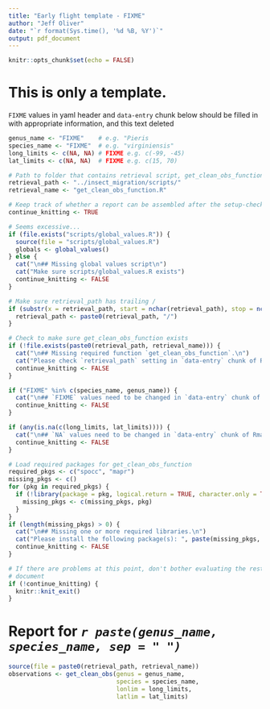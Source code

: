 ```yaml
---
title: "Early flight template - FIXME"
author: "Jeff Oliver"
date: "`r format(Sys.time(), '%d %B, %Y')`"
output: pdf_document
---
```


```r
knitr::opts_chunk$set(echo = FALSE)
```

# This is only a template.  
`FIXME` values in yaml header and `data-entry` chunk below should be filled in with appropriate information, and this text deleted

```r
genus_name <- "FIXME"    # e.g. "Pieris
species_name <- "FIXME"  # e.g. "virginiensis"
long_limits <- c(NA, NA) # FIXME e.g. c(-99, -45)
lat_limits <- c(NA, NA)  # FIXME e.g. c(15, 70)

# Path to folder that contains retrieval script, get_clean_obs_function.R
retrieval_path <- "../insect_migration/scripts/"
retrieval_name <- "get_clean_obs_function.R"
```

```r
# Keep track of whether a report can be assembled after the setup-check
continue_knitting <- TRUE

# Seems excessive...
if (file.exists("scripts/global_values.R")) {
  source(file = "scripts/global_values.R")
  globals <- global_values()
} else {
  cat("\n## Missing global values script\n")
  cat("Make sure scripts/global_values.R exists")
  continue_knitting <- FALSE
}

# Make sure retrieval_path has trailing /
if (substr(x = retrieval_path, start = nchar(retrieval_path), stop = nchar(retrieval_path)) != "/") {
  retrieval_path <- paste0(retrieval_path, "/")
}

# Check to make sure get_clean_obs_function exists
if (!file.exists(paste0(retrieval_path, retrieval_name))) {
  cat("\n## Missing required function `get_clean_obs_function`.\n")
  cat("Please check `retrieval_path` setting in `data-entry` chunk of Rmarkdown file. The function can be obtained from GitHub via `git clone https://github.com/keatonwilson/insect_migration.git`\n")
  continue_knitting <- FALSE
}

if ("FIXME" %in% c(species_name, genus_name)) {
  cat("\n## `FIXME` values need to be changed in `data-entry` chunk of Rmarkdown file.\n")
  continue_knitting <- FALSE
}

if (any(is.na(c(long_limits, lat_limits)))) {
  cat("\n## `NA` values need to be changed in `data-entry` chunk of Rmarkdown file.\n")
  continue_knitting <- FALSE
}

# Load required packages for get_clean_obs_function
required_pkgs <- c("spocc", "mapr")
missing_pkgs <- c()
for (pkg in required_pkgs) {
  if (!library(package = pkg, logical.return = TRUE, character.only = TRUE)) {
    missing_pkgs <- c(missing_pkgs, pkg)
  }
}
if (length(missing_pkgs) > 0) { 
  cat("\n## Missing one or more required libraries.\n")
  cat("Please install the following package(s): ", paste(missing_pkgs, collapse = ", "), ".\n", sep = "")
  continue_knitting <- FALSE
}
```

```r
# If there are problems at this point, don't bother evaluating the rest of the 
# document
if (!continue_knitting) {
  knitr::knit_exit()
}
```

# Report for _`r paste(genus_name, species_name, sep = " ")`_

```r
source(file = paste0(retrieval_path, retrieval_name))
observations <- get_clean_obs(genus = genus_name, 
                              species = species_name, 
                              lonlim = long_limits, 
                              latlim = lat_limits)
```